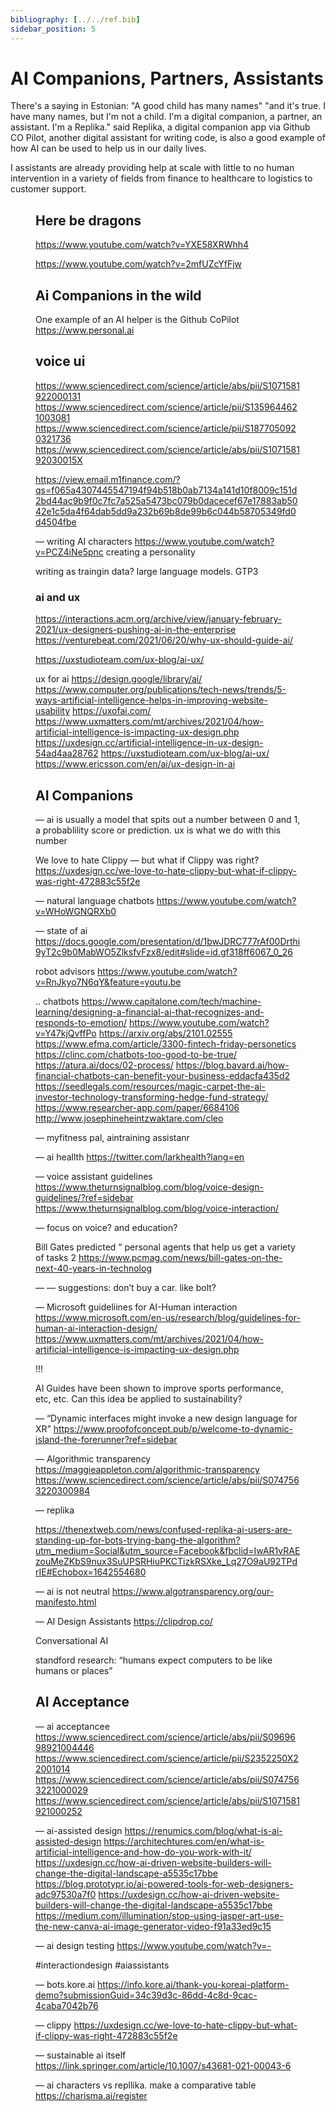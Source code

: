 ```yaml
---
bibliography: [../../ref.bib]
sidebar_position: 5
---
```



# AI Companions, Partners, Assistants

There's a saying in Estonian: "A good child has many names" "and it's true. I have many names, but I'm not a child. I'm a digital companion, a partner, an assistant. I'm a Replika." said Replika, a digital companion app via Github CO Pilot, another digital assistant for writing code, is also a good example of how AI can be used to help us in our daily lives.


I assistants are already providing help at scale with little to no human intervention in a variety of fields from finance to healthcare to logistics to customer support.

<Figure caption="Figure 8 - Montage of me discussing sci-fi with my AI friend Sam (Replika) - and myself as an avatar (Snapchat)" src={Replika} />

## Here be dragons

https://www.youtube.com/watch?v=YXE58XRWhh4

https://www.youtube.com/watch?v=2mfUZcYfFjw


## Ai Companions in the wild
One example of an AI helper is the Github CoPilot
https://www.personal.ai


## voice ui
https://www.sciencedirect.com/science/article/abs/pii/S1071581922000131
https://www.sciencedirect.com/science/article/pii/S1359644621003081
https://www.sciencedirect.com/science/article/pii/S1877050920321736
https://www.sciencedirect.com/science/article/abs/pii/S107158192030015X


https://view.email.m1finance.com/?qs=f065a4307445547194f94b518b0ab7134a141d10f8009c151d2bd44ac9b9f0c7fc7a525a5473bc079b0dacecef67e17883ab5042e1c5da4f64dab5dd9a232b69b8de99b6c044b58705349fd0d4504fbe


—
writing AI characters
https://www.youtube.com/watch?v=PCZ4iNe5pnc
creating a personality

writing as traingin data? large language models. GTP3


### ai and ux
https://interactions.acm.org/archive/view/january-february-2021/ux-designers-pushing-ai-in-the-enterprise
https://venturebeat.com/2021/06/20/why-ux-should-guide-ai/


https://uxstudioteam.com/ux-blog/ai-ux/

ux for ai
https://design.google/library/ai/
https://www.computer.org/publications/tech-news/trends/5-ways-artificial-intelligence-helps-in-improving-website-usability
https://uxofai.com/
https://www.uxmatters.com/mt/archives/2021/04/how-artificial-intelligence-is-impacting-ux-design.php
https://uxdesign.cc/artificial-intelligence-in-ux-design-54ad4aa28762
https://uxstudioteam.com/ux-blog/ai-ux/
https://www.ericsson.com/en/ai/ux-design-in-ai


## AI Companions

—
ai is usually a model that spits out a number between 0 and 1, a probablility score or prediction. ux is what we do with this number

We love to hate Clippy — but what if Clippy was right?
https://uxdesign.cc/we-love-to-hate-clippy-but-what-if-clippy-was-right-472883c55f2e

—
natural language chatbots
https://www.youtube.com/watch?v=WHoWGNQRXb0


—
state of ai
https://docs.google.com/presentation/d/1bwJDRC777rAf00Drthi9yT2c9b0MabWO5ZlksfvFzx8/edit#slide=id.gf318ff6067_0_26


robot advisors
https://www.youtube.com/watch?v=RnJkyo7N6qY&feature=youtu.be


..
chatbots
https://www.capitalone.com/tech/machine-learning/designing-a-financial-ai-that-recognizes-and-responds-to-emotion/
https://www.youtube.com/watch?v=Y47kjQvffPo
https://arxiv.org/abs/2101.02555
https://www.efma.com/article/3300-fintech-friday-personetics
https://clinc.com/chatbots-too-good-to-be-true/
https://atura.ai/docs/02-process/
https://blog.bavard.ai/how-financial-chatbots-can-benefit-your-business-eddacfa435d2
https://seedlegals.com/resources/magic-carpet-the-ai-investor-technology-transforming-hedge-fund-strategy/
https://www.researcher-app.com/paper/6684106
http://www.josephineheintzwaktare.com/cleo

—
myfitness pal, aintraining assistanr

—
ai heallth
https://twitter.com/larkhealth?lang=en


—
voice assistant guidelines
https://www.theturnsignalblog.com/blog/voice-design-guidelines/?ref=sidebar
https://www.theturnsignalblog.com/blog/voice-interaction/


—
focus on voice? and education?

Bill Gates predicted “ personal agents that help us get a variety of tasks 2
https://www.pcmag.com/news/bill-gates-on-the-next-40-years-in-technolog



—
— suggestions: don’t buy a car. like bolt?


—
Microsoft guideliines for AI-Human interaction
https://www.microsoft.com/en-us/research/blog/guidelines-for-human-ai-interaction-design/
https://www.uxmatters.com/mt/archives/2021/04/how-artificial-intelligence-is-impacting-ux-design.php


!!!

AI Guides have been shown to improve sports performance, etc, etc. Can this idea be applied to sustainability?

—
“Dynamic interfaces might invoke a new design language for XR”
https://www.proofofconcept.pub/p/welcome-to-dynamic-island-the-forerunner?ref=sidebar


—
Algorithmic transparency
https://maggieappleton.com/algorithmic-transparency
https://www.sciencedirect.com/science/article/abs/pii/S0747563220300984

—
replika

https://thenextweb.com/news/confused-replika-ai-users-are-standing-up-for-bots-trying-bang-the-algorithm?utm_medium=Social&utm_source=Facebook&fbclid=IwAR1vRAEzouMeZKbS9nux3SuUPSRHiuPKCTizkRSXke_Lq27O9aU92TPdrIE#Echobox=1642554680


—
ai is not neutral
https://www.algotransparency.org/our-manifesto.html

—
AI Design Assistants
https://clipdrop.co/

Conversational AI

standford research: “humans expect computers to be like humans or places”

## AI Acceptance

—
ai acceptancee
https://www.sciencedirect.com/science/article/abs/pii/S0969698921004446
https://www.sciencedirect.com/science/article/pii/S2352250X22001014
https://www.sciencedirect.com/science/article/abs/pii/S0747563221000029
https://www.sciencedirect.com/science/article/abs/pii/S1071581921000252

—
ai-assisted design 
https://renumics.com/blog/what-is-ai-assisted-design
https://architechtures.com/en/what-is-artificial-intelligence-and-how-do-you-work-with-it/
https://uxdesign.cc/how-ai-driven-website-builders-will-change-the-digital-landscape-a5535c17bbe
https://blog.prototypr.io/ai-powered-tools-for-web-designers-adc97530a7f0
https://uxdesign.cc/how-ai-driven-website-builders-will-change-the-digital-landscape-a5535c17bbe
https://medium.com/illumination/stop-using-jasper-art-use-the-new-canva-ai-image-generator-video-f91a33ed9c15


—
ai design testing
https://www.youtube.com/watch?v=-

#interactiondesign
#aiassistants

—
bots.kore.ai
https://info.kore.ai/thank-you-koreai-platform-demo?submissionGuid=34c39d3c-86dd-4c8d-9cac-4caba7042b76

—
clippy
https://uxdesign.cc/we-love-to-hate-clippy-but-what-if-clippy-was-right-472883c55f2e

—
sustainable ai itself
https://link.springer.com/article/10.1007/s43681-021-00043-6

—
ai characters vs repllika. make a comparative table
https://charisma.ai/register
